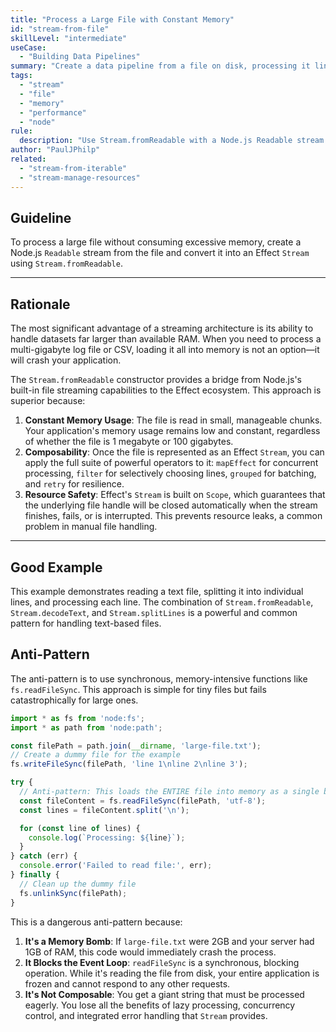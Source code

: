 ```yaml
---
title: "Process a Large File with Constant Memory"
id: "stream-from-file"
skillLevel: "intermediate"
useCase:
  - "Building Data Pipelines"
summary: "Create a data pipeline from a file on disk, processing it line-by-line without loading the entire file into memory."
tags:
  - "stream"
  - "file"
  - "memory"
  - "performance"
  - "node"
rule:
  description: "Use Stream.fromReadable with a Node.js Readable stream to process files efficiently."
author: "PaulJPhilp"
related:
  - "stream-from-iterable"
  - "stream-manage-resources"
---
```


## Guideline

To process a large file without consuming excessive memory, create a Node.js `Readable` stream from the file and convert it into an Effect `Stream` using `Stream.fromReadable`.

---

## Rationale

The most significant advantage of a streaming architecture is its ability to handle datasets far larger than available RAM. When you need to process a multi-gigabyte log file or CSV, loading it all into memory is not an option—it will crash your application.

The `Stream.fromReadable` constructor provides a bridge from Node.js's built-in file streaming capabilities to the Effect ecosystem. This approach is superior because:

1.  **Constant Memory Usage**: The file is read in small, manageable chunks. Your application's memory usage remains low and constant, regardless of whether the file is 1 megabyte or 100 gigabytes.
2.  **Composability**: Once the file is represented as an Effect `Stream`, you can apply the full suite of powerful operators to it: `mapEffect` for concurrent processing, `filter` for selectively choosing lines, `grouped` for batching, and `retry` for resilience.
3.  **Resource Safety**: Effect's `Stream` is built on `Scope`, which guarantees that the underlying file handle will be closed automatically when the stream finishes, fails, or is interrupted. This prevents resource leaks, a common problem in manual file handling.

---

## Good Example

This example demonstrates reading a text file, splitting it into individual lines, and processing each line. The combination of `Stream.fromReadable`, `Stream.decodeText`, and `Stream.splitLines` is a powerful and common pattern for handling text-based files.

<Example path="./src/stream-from-file.ts" />

## Anti-Pattern

The anti-pattern is to use synchronous, memory-intensive functions like `fs.readFileSync`. This approach is simple for tiny files but fails catastrophically for large ones.

```typescript
import * as fs from 'node:fs';
import * as path from 'node:path';

const filePath = path.join(__dirname, 'large-file.txt');
// Create a dummy file for the example
fs.writeFileSync(filePath, 'line 1\nline 2\nline 3');

try {
  // Anti-pattern: This loads the ENTIRE file into memory as a single buffer.
  const fileContent = fs.readFileSync(filePath, 'utf-8');
  const lines = fileContent.split('\n');

  for (const line of lines) {
    console.log(`Processing: ${line}`);
  }
} catch (err) {
  console.error('Failed to read file:', err);
} finally {
  // Clean up the dummy file
  fs.unlinkSync(filePath);
}
```

This is a dangerous anti-pattern because:

1.  **It's a Memory Bomb**: If `large-file.txt` were 2GB and your server had 1GB of RAM, this code would immediately crash the process.
2.  **It Blocks the Event Loop**: `readFileSync` is a synchronous, blocking operation. While it's reading the file from disk, your entire application is frozen and cannot respond to any other requests.
3.  **It's Not Composable**: You get a giant string that must be processed eagerly. You lose all the benefits of lazy processing, concurrency control, and integrated error handling that `Stream` provides.